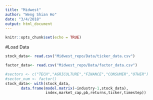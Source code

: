 ```yaml
---
title: "Midwest"
author: "Weng Shian Ho"
date: "3/4/2018"
output: html_document
---
```


```r
knitr::opts_chunk$set(echo = TRUE)
```

#Load Data
```r
stock_data<- read.csv("Midwest_repo/Data/ticker_data.csv")
```

```r
factor_data<- read.csv("Midwest_repo/Data/factor_data.csv")
```
#################

```r
#sectors <- c("TECH","AGRICULTURE","FINANCE","CONSUMER","OTHER")
#sector_num <- factor()
stock_data<- with(stock_data,
       data.frame(model.matrix(~industry-1,stock_data),
                  index,market_cap,pb,returns,ticker,timestep))
```
